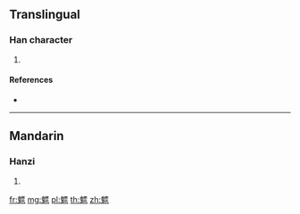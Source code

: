 {{character info/new}}
==Translingual==

===Han character===
{{Han char|rn=194|rad=鬼|as=11|sn=21|four=21219|canj=HIMWF}}

# {{defn|Han|sort=鬼11}}

====References====
* {{Han ref|kx=1462.650|dkj=45904|hdz=74436.070|uh=9B52|ud=39762|bh=F6A8|bd=63144}}

----

==Mandarin==

===Hanzi===
{{cmn-hanzi|pin=[[piāo]] ([[piao1]])|wg=p'iao<sup>1</sup>}}

# {{defn|lang=cmn|sort=鬼11}}

[[fr:魒]]
[[mg:魒]]
[[pl:魒]]
[[th:魒]]
[[zh:魒]]